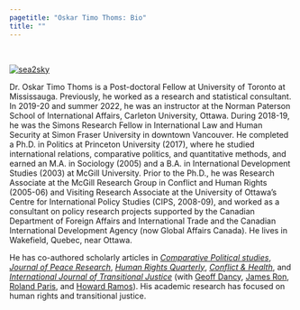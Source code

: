 ```yaml
---
pagetitle: "Oskar Timo Thoms: Bio"
title: ""
---
```


\  

<div class = "row">

<div class = "col-md-4">
[![sea2sky](files/sea2sky.jpeg "sea2sky")](contact.html)
</div>

<div class = "col-md-8">
Dr. Oskar Timo Thoms is a Post-doctoral Fellow at University of Toronto at Mississauga. Previously, he worked as a research and statistical consultant. In 2019-20 and summer 2022, he was an instructor at the Norman Paterson School of International Affairs, Carleton University, Ottawa. During 2018-19, he was the Simons Research Fellow in International Law and Human Security at Simon Fraser University in downtown Vancouver. He completed a Ph.D. in Politics at Princeton University (2017), where he studied international relations, comparative politics, and quantitative methods, and earned an M.A. in Sociology (2005) and a B.A. in International Development Studies (2003) at McGill University. Prior to the Ph.D., he was Research Associate at the McGill Research Group in Conflict and Human Rights (2005-06) and Visiting Research Associate at the University of Ottawa's Centre for International Policy Studies (CIPS, 2008-09), and worked as a consultant on policy research projects supported by the Canadian Department of Foreign Affairs and International Trade and the Canadian International Development Agency (now Global Affairs Canada). He lives in Wakefield, Quebec, near Ottawa.

He has co-authored scholarly articles in [*Comparative Political studies*](http://doi.org/10.1177/00104140211024305), [*Journal of Peace Research*](http://doi.org/10.1177/0022343307078943), [*Human Rights Quarterly*](http://doi.org/10.1353/hrq.2007.0034), [*Conflict &amp; Health*](http://doi.org/10.1186/1752-1505-1-11), and [*International Journal of Transitional Justice*](http://doi.org/10.1093/ijtj/ijq012) (with [Geoff Dancy](http://sites.google.com/view/geoffdancy/home), [James Ron](http://jamesron.org/), [Roland Paris](http://www.rolandparis.com/), and [Howard Ramos](http://howardramos.ca/)). His academic research has focused on human rights and transitional justice.
</div>
